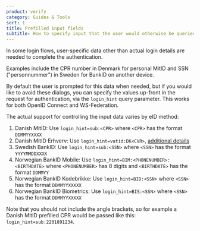 ```yaml
---
product: verify
category: Guides & Tools
sort: 1
title: Prefilled input fields
subtitle: How to specify input that the user would otherwise be queried for
---
```


In some login flows, user-specific data other than actual login details are needed to complete the authentication. 

Examples include the CPR number in Denmark for personal MitID and SSN ("personnummer") in Sweden for BankID on another device.

By default the user is prompted for this data when needed, but if you would like to avoid these dialogs, you can specify the values up-front in the request for authentication, via the `login_hint` query parameter. This works for both OpenID Connect and WS-Federation.

The actual support for controlling the input data varies by eID method:

1. Danish MitID: Use `login_hint=sub:<CPR>` where `<CPR>` has the format `DDMMYYXXXX`
2. Danish MitID Erhverv: Use `login_hint=vatid:DK<CVR>`, [additional details](/verify/e-ids/danish-mitid-erhverv/#prefill-vat-id-cvr-number)
3. Swedish BankID: Use `login_hint=sub:<SSN>` where `<SSN>` has the format `YYYYMMDDXXXX`
4. Norwegian BankID Mobile: Use `login_hint=BIM:<PHONENUMBER>:<BIRTHDATE>` where `<PHONENUMBER>` has 8 digits and `<BIRTHDATE>` has the format `DDMMYY`
5. Norwegian BankID Kodebrikke: Use `login_hint=BID:<SSN>` where `<SSN>` has the format `DDMMYYXXXXX`
6. Norwegian BankID Biometrics: Use `login_hint=BIS:<SSN>` where `<SSN>` has the format `DDMMYYXXXXX`

<Highlight icon="file-lines">

Note that you should not include the angle brackets, so for example a Danish MitID prefilled CPR 
would be passed like this: `login_hint=sub:2201891234`.

</Highlight>


